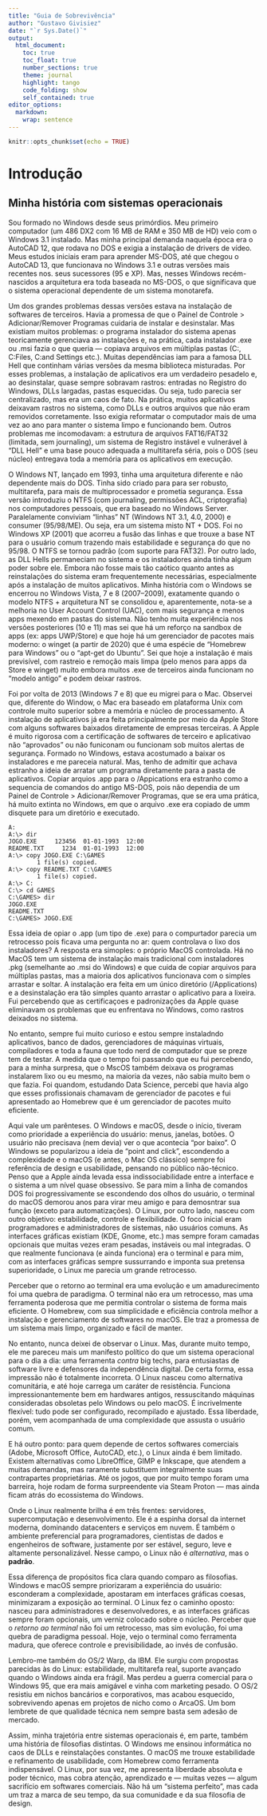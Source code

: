 ```yaml
---
title: "Guia de Sobrevivência"
author: "Gustavo Givisiez"
date: "`r Sys.Date()`"
output: 
  html_document:
    toc: true
    toc_float: true
    number_sections: true
    theme: journal
    highlight: tango
    code_folding: show
    self_contained: true
editor_options: 
  markdown: 
    wrap: sentence
---
```


```r
knitr::opts_chunk$set(echo = TRUE)
```

# Introdução

## Minha história com sistemas operacionais

Sou formado no Windows desde seus primórdios. Meu primeiro computador (um 486 DX2 com 16 MB de RAM e 350 MB de HD) veio com o Windows 3.1 instalado. Mas minha principal demanda naquela época era o AutoCAD 12, que rodava no DOS e exigia a instalação de drivers de vídeo. Meus estudos iniciais eram para aprender MS-DOS, até que chegou o AutoCAD 13, que funcionava no Windows 3.1 e outras versões mais recentes nos. seus sucessores (95 e XP). Mas, nesses Windows recém-nascidos a arquitetura era toda baseada no MS-DOS, o que significava que o sistema operacional dependente de um sistema monotarefa.

Um dos grandes problemas dessas versões estava na instalação de softwares de terceiros. Havia a promessa de que o Painel de Controle > Adicionar/Remover Programas cuidaria de instalar e desinstalar. Mas existiam muitos problemas: o programa instalador do sistema apenas teoricamente gerenciava as instalações e, na prática, cada instalador .exe ou .msi fazia o que queria — copiava arquivos em múltiplas pastas (C:\Windows\System, C:\Program Files, C:\Documents and Settings etc.). Muitas dependências iam para a famosa DLL Hell que continham várias versões da mesma biblioteca misturadas. Por esses problemas, a instalação de aplicativos era um verdadeiro pesadelo e, ao desinstalar, quase sempre sobravam rastros: entradas no Registro do Windows, DLLs largadas, pastas esquecidas. Ou seja, tudo parecia ser centralizado, mas era um caos de fato. Na prática, muitos aplicativos deixavam rastros no sistema, como DLLs e outros arquivos que não eram removidos corretamente. Isso exigia reformatar o computador mais de uma vez ao ano para manter o sistema limpo e funcionando bem. Outros problemas me incomodavam: a estrutura de arquivos FAT16/FAT32 (limitada, sem journaling), um sistema de Registro instável e vulnerável à “DLL Hell” e uma base pouco adequada a multitarefa séria, pois o DOS (seu núcleo) entregava toda a memória para os aplicativos em execução.

O Windows NT, lançado em 1993, tinha uma arquitetura diferente e não dependente mais do DOS. Tinha sido criado para para ser robusto, multitarefa, para mais de multiprocessador e prometia segurança. Essa versão introduziu o NTFS (com journaling, permissões ACL, criptografia) nos computadores pessoais, que era baseado no Windows Server. Paralelamente conviviam “linhas” NT (Windows NT 3.1, 4.0, 2000) e consumer (95/98/ME). Ou seja, era um sistema misto NT + DOS. Foi no Windows XP (2001) que acorreu a fusão das linhas e que trouxe a base NT para o usuário comum trazendo mais estabilidade e segurança do que no 95/98. O NTFS se tornou padrão (com suporte para FAT32). Por outro lado, as DLL Hells permaneciam no sistema e os instaladores ainda tinha algum poder sobre ele. Embora não fosse mais tão caótico quanto antes as reinstalações do sistema eram frequentemente necessárias, especialmente após a instalação de muitos aplicativos. Minha história com o Windows se encerrou no Windows Vista, 7 e 8 (2007–2009), exatamente quando o modelo NTFS + arquitetura NT se consolidou e, aparentemente, nota-se a melhoria no User Account Control (UAC), com mais segurança e menos apps mexendo em pastas do sistema. Não tenho muita experiência nos versões posteriores (10 e 11) mas sei que há um reforço na sandbox de apps (ex: apps UWP/Store) e que hoje há um gerenciador de pacotes mais moderno: o winget (a partir de 2020) que é uma espécie de “Homebrew para Windows” ou o “apt-get do Ubuntu”. Sei que hoje a instalação é mais previsível, com rastreio e remoção mais limpa (pelo menos para apps da Store e winget) muito embora muitos .exe de terceiros ainda funcionam no “modelo antigo” e podem deixar rastros.

Foi por volta de 2013 (Windows 7 e 8) que eu migrei para o Mac. Observei que, diferente do Window, o Mac era baseado em plataforma Unix com controle muito superior sobre a memória e núcleo de processamento. A instalação de aplicativos já era feita principalmente por meio da Apple Store com alguns softwares baixados diretamente de empresas terceiras. A Apple é muito rigorosa com a certificação de softwares de terceiro e aplicativao não “aprovados” ou não funiconam ou funcionam sob muitos alertas de segurança. Formado no Windows, estava acostumado a baixar os instaladores e me pareceia natural. Mas, tenho de admitir que achava estranho a ideia de arratar um programa diretamente para a pasta de aplicativos. Copiar arquios .app para o /Appications era estranho como a sequencia de comandos do antigo MS-DOS, pois não dependia de um Painel de Controle > Adicionar/Remover Programas, que se era uma prática, há muito extinta no Windows, em que o arquivo .exe era copiado de umm disquete para um diretório e executado.


```plaintext
A:
A:\> dir
JOGO.EXE     123456  01-01-1993  12:00
README.TXT     1234  01-01-1993  12:00
A:\> copy JOGO.EXE C:\GAMES
        1 file(s) copied.
A:\> copy README.TXT C:\GAMES
        1 file(s) copied.
A:\> C:
C:\> cd GAMES
C:\GAMES> dir
JOGO.EXE
README.TXT
C:\GAMES> JOGO.EXE
```

Essa ideia de opiar o .app (um tipo de .exe) para o compurtador parecia um retrocesso pois ficava uma pergunta no ar: quem controlava o lixo dos instaladores? A resposta era simoples: o próprio MacOS controlada. Há no MacOS tem um sistema de instalação mais tradicional com instaladores .pkg (semelhante ao .msi do Windows) e que cuida de copiar arquivos para múltiplas pastas, mas a maioria dos aplicativos funcionava com o simples arrastar e soltar. A instalação era feita em um único diretório (/Applications) e a desinstalação era tão simples quanto arrastar o aplicativo para a lixeira. Fui percebendo que as certificaçoes e padronizações da Apple quase eliminavam os problemas que eu enfrentava no Windows, como rastros deixados no sistema.

No entanto, sempre fui muito curioso e estou sempre instaladndo aplicativos, banco de dados, gerenciadores de máquinas virtuais, compiladores e toda a fauna que todo nerd de computador que se preze tem de testar. A medida que o tempo foi passando que eu fui percebendo, para a minha surpresa, que o MscOS também deixava os programas instalarem lixo ou eu mesmo, na maioria da vezes, não sabia muito bem o que fazia. Foi quandom, estudando Data Science, percebi que havia algo que esses profissionais chamavam de gerenciador de pacotes e fui apresentado ao Homebrew que é um gerenciador de pacotes muito eficiente.

Aqui vale um parênteses. O Windows e macOS, desde o início, tiveram como prioridade a experiência do usuário: menus, janelas, botões. O usuário não precisava (nem devia) ver o que acontecia “por baixo”. O Windows se popularizou a ideia de “point and click”, escondendo a complexidade e o macOS (e antes, o Mac OS clássico) sempre foi referência de design e usabilidade, pensando no público não-técnico. Penso que a Apple ainda levada essa indissociabilidade entre a interface e o sistema a um nível quase obsessivo. Se para mim a linha de comandos DOS foi progressivamente se escondendo dos olhos do usuário, o terminal do macOS demorou anos para virar meu amigo e para demosntrar sua função (exceto para automatizações). O Linux, por outro lado, nasceu com outro objetivo: estabilidade, controle e flexibilidade. O foco inicial eram programadores e administradores de sistemas, não usuários comuns. As interfaces gráficas existiam (KDE, Gnome, etc.) mas sempre foram camadas opcionais que muitas vezes eram pesadas, instáveis ou mal integradas. O que realmente funcionava (e ainda funciona) era o terminal e para mim, com as interfaces gráficas sempre sussurrando e imponta sua pretensa superioridade, o Linux me parecia um grande retrocesso.

Perceber que o retorno ao terminal era uma evolução e um amadurecimento foi uma quebra de paradigma. O terminal não era um retrocesso, mas uma ferramenta poderosa que me permitia controlar o sistema de forma mais eficiente. O Homebrew, com sua simplicidade e eficiência controla melhor a instalação e gerenciamento de softwares no macOS. Ele traz a promessa de um sistema mais limpo, organizado e fácil de manter.

No entanto, nunca deixei de observar o Linux. Mas, durante muito tempo, ele me pareceu mais um manifesto político do que um sistema operacional para o dia a dia: uma ferramenta *contra* big techs, para entusiastas de software livre e defensores da independência digital. De certa forma, essa impressão não é totalmente incorreta. O Linux nasceu como alternativa comunitária, e até hoje carrega um caráter de resistência. Funciona impressionantemente bem em hardwares antigos, ressuscitando máquinas consideradas obsoletas pelo Windows ou pelo macOS. É incrivelmente flexível: tudo pode ser configurado, recompilado e ajustado. Essa liberdade, porém, vem acompanhada de uma complexidade que assusta o usuário comum.

E há outro ponto: para quem depende de certos softwares comerciais (Adobe, Microsoft Office, AutoCAD, etc.), o Linux ainda é bem limitado. Existem alternativas como LibreOffice, GIMP e Inkscape, que atendem a muitas demandas, mas raramente substituem integralmente suas contrapartes proprietárias. Até os jogos, que por muito tempo foram uma barreira, hoje rodam de forma surpreendente via Steam Proton — mas ainda ficam atrás do ecossistema do Windows.

Onde o Linux realmente brilha é em três frentes: servidores, supercomputação e desenvolvimento. Ele é a espinha dorsal da internet moderna, dominando datacenters e serviços em nuvem. É também o ambiente preferencial para programadores, cientistas de dados e engenheiros de software, justamente por ser estável, seguro, leve e altamente personalizável. Nesse campo, o Linux não é *alternativa*, mas o **padrão**.

Essa diferença de propósitos fica clara quando comparo as filosofias. Windows e macOS sempre priorizaram a experiência do usuário: esconderam a complexidade, apostaram em interfaces gráficas coesas, minimizaram a exposição ao terminal. O Linux fez o caminho oposto: nasceu para administradores e desenvolvedores, e as interfaces gráficas sempre foram opcionais, um verniz colocado sobre o núcleo. Perceber que o *retorno ao terminal* não foi um retrocesso, mas sim evolução, foi uma quebra de paradigma pessoal. Hoje, vejo o terminal como ferramenta madura, que oferece controle e previsibilidade, ao invés de confusão.

Lembro-me também do OS/2 Warp, da IBM. Ele surgiu com propostas parecidas às do Linux: estabilidade, multitarefa real, suporte avançado quando o Windows ainda era frágil. Mas perdeu a guerra comercial para o Windows 95, que era mais amigável e vinha com marketing pesado. O OS/2 resistiu em nichos bancários e corporativos, mas acabou esquecido, sobrevivendo apenas em projetos de nicho como o ArcaOS. Um bom lembrete de que qualidade técnica nem sempre basta sem adesão de mercado.

Assim, minha trajetória entre sistemas operacionais é, em parte, também uma história de filosofias distintas. O Windows me ensinou informática no caos de DLLs e reinstalações constantes. O macOS me trouxe estabilidade e refinamento de usabilidade, com Homebrew como ferramenta indispensável. O Linux, por sua vez, me apresenta liberdade absoluta e poder técnico, mas cobra atenção, aprendizado e — muitas vezes — algum sacrifício em softwares comerciais. Não há um “sistema perfeito”, mas cada um traz a marca de seu tempo, da sua comunidade e da sua filosofia de design.


